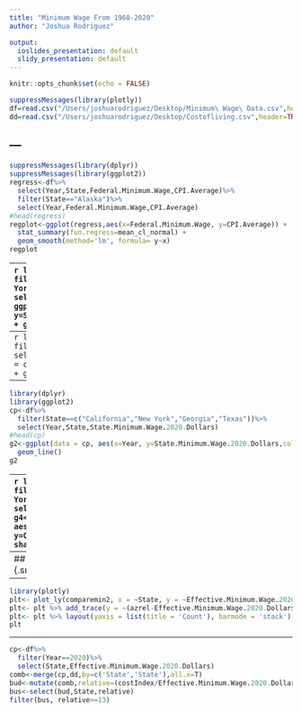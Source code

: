 ```yaml
---
title: "Minimum Wage From 1968-2020"
author: "Joshua Rodriguez"

output:
  ioslides_presentation: default
  slidy_presentation: default
---
```


```r
knitr::opts_chunk$set(echo = FALSE)
```

```r
suppressMessages(library(plotly))
df=read.csv("/Users/joshuarodriguez/Desktop/Minimum\ Wage\ Data.csv",header=TRUE)
dd=read.csv("/Users/joshuarodriguez/Desktop/Costofliving.csv",header=TRUE)
```
---
---
```r
suppressMessages(library(dplyr))
suppressMessages(library(ggplot2))
regress<-df%>%
  select(Year,State,Federal.Minimum.Wage,CPI.Average)%>%
  filter(State=="Alaska")%>%
  select(Year,Federal.Minimum.Wage,CPI.Average)
#head(regress)
regplot<-ggplot(regress,aes(x=Federal.Minimum.Wage, y=CPI.Average)) +
  stat_summary(fun.regress=mean_cl_normal) + 
  geom_smooth(method='lm', formula= y~x)
regplot
```
---
```r
library(dplyr)
library(ggplot2)
cp<-df%>%
  filter(State==c("California","New York","Georgia","Texas"))%>%
  select(Year,State,State.Minimum.Wage)
g<-ggplot(data = cp, aes(x=Year, y=State.Minimum.Wage,group=State,color=State)) +
  geom_line() 
g
```
---
```r
library(dplyr)
library(ggplot2)
cp<-df%>%
  filter(State==c("California"))%>%
  select(Year,State,CPI.Average)
g1<-ggplot(data = cp, aes(x=Year, y=CPI.Average,group=State)) +
  geom_line() 
g1
```
---
```r
library(dplyr)
library(ggplot2)
cp<-df%>%
  filter(State==c("California","New York","Georgia","Texas"))%>%
  select(Year,State,State.Minimum.Wage.2020.Dollars)
#head(cp)
g2<-ggplot(data = cp, aes(x=Year, y=State.Minimum.Wage.2020.Dollars,color=State)) +
  geom_line() 
g2
```
---
```r
library(dplyr)
library(ggplot2)
cp<-df%>%
  filter(State==c("California","New York","Georgia","Texas"))%>%
  select(State,Effective.Minimum.Wage,CPI.Average)
g4<-ggplot(data = cp, aes(x=Effective.Minimum.Wage, y=CPI.Average,color=State)) +
  geom_point(size=1, shape=23) 
g4
```
---
## Bell Curve of Quality Of Life Relative Value {.smaller}
```r
library(dplyr)
library(ggplot2)
library(tidyr)
cp<-df%>%
  filter(Year==2020)%>%
  select(State,Effective.Minimum.Wage.2020.Dollars)
comb<-merge(cp,dd,by=c('State','State'),all.x=T)
bus<-mutate(comb,relative=(costIndex/Effective.Minimum.Wage.2020.Dollars))
sd<-sd(bus$relative,na.rm=TRUE)
m<-mean(bus$relative,na.rm=TRUE)
p1 <- ggplot(data = bus, aes(relative)) +
  stat_function(fun = dnorm, n = 54, args = list(mean = m, sd =sd )) + xlab("Relative Cost Value") +
  scale_y_continuous(breaks = NULL)
p1
filter(bus, relative>=13.5)
filter(bus, relative<=10.0)
jam<-mutate(bus, minwage=costIndex/11.833,azrel=costIndex/8.0833)
sd1m<-sd(bus$Effective.Minimum.Wage.2020.Dollars,na.rm=TRUE)
sd2m<-sd(jam$minwage,na.rm=TRUE)
m1m<-mean(bus$Effective.Minimum.Wage.2020.Dollars,na.rm=TRUE)
m2m<-mean(jam$minwage,na.rm=TRUE)
mAm<-mean(jam$azrel,na.rm=TRUE)
sdAm<-sd(jam$azrel,na.rm=TRUE)
new<-merge(jam,bus,by=c('State','State'),all.x=T)
g3<-ggplot(data=new,aes(x=minwage)) + 
  stat_function(fun = dnorm, n=54,args = list(mean = m2m, sd = sd2m),col='red') +
  stat_function(aes(x=Effective.Minimum.Wage.2020.Dollars.x),fun = dnorm, n=54,args = list(mean = m1m, sd = sd1m),col='blue')+
  stat_function(aes(x=azrel),fun = dnorm, n=54,args = list(mean = mAm, sd = sdAm), col='darkgreen')
g3
comparemin<-select(jam,State,Effective.Minimum.Wage.2020.Dollars,azrel)
comparemin2<-comparemin %>%  drop_na(azrel)
comparemin2
```
---
```r
library(plotly)
plt<- plot_ly(comparemin2, x = ~State, y = ~Effective.Minimum.Wage.2020.Dollars, type = 'bar', name = '2020 Min Wage')
plt<- plt %>% add_trace(y = ~(azrel-Effective.Minimum.Wage.2020.Dollars), name = 'AZ Quality of Life Wage')
plt<- plt %>% layout(yaxis = list(title = 'Count'), barmode = 'stack')
plt
```
---
```r
cp<-df%>%
  filter(Year==2020)%>%
  select(State,Effective.Minimum.Wage.2020.Dollars)
comb<-merge(cp,dd,by=c('State','State'),all.x=T)
bud<-mutate(comb,relative=(costIndex/Effective.Minimum.Wage.2020.Dollars))
bus<-select(bud,State,relative)
filter(bus, relative>=13)
```

